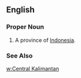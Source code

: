 ==English==
===Proper Noun===
{{en-proper noun}}
#A province of [[Indonesia]].
===See Also===
[[w:Central Kalimantan]]